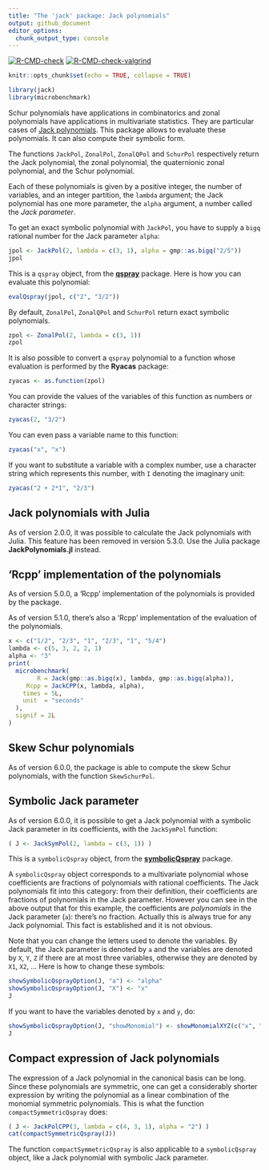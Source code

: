 ```yaml
---
title: "The 'jack' package: Jack polynomials"
output: github_document
editor_options: 
  chunk_output_type: console
---
```


<!-- badges: start -->
[![R-CMD-check](https://github.com/stla/jackR/actions/workflows/R-CMD-check.yaml/badge.svg)](https://github.com/stla/jackR/actions/workflows/R-CMD-check.yaml)
[![R-CMD-check-valgrind](https://github.com/stla/jackR/actions/workflows/R-CMD-check-valgrind.yaml/badge.svg)](https://github.com/stla/jackR/actions/workflows/R-CMD-check-valgrind.yaml)
<!-- badges: end -->

```r
knitr::opts_chunk$set(echo = TRUE, collapse = TRUE)
```

```r
library(jack)
library(microbenchmark)
```

Schur polynomials have applications in combinatorics and zonal polynomials have
applications in multivariate statistics. They are particular cases of
[Jack polynomials](https://en.wikipedia.org/wiki/Jack_function). This package
allows to evaluate these polynomials. It can also compute their symbolic form.

The  functions `JackPol`, `ZonalPol`, `ZonalQPol` and `SchurPol` respectively 
return the Jack polynomial, the zonal polynomial, the quaternionic zonal 
polynomial, and the Schur polynomial. 

Each of these polynomials is given by a positive integer, the 
number of variables, and an integer partition, the `lambda` argument; the 
Jack polynomial has one more parameter, the `alpha` argument, a number called 
the *Jack parameter*.

To get an exact symbolic polynomial with `JackPol`, you have to supply a 
`bigq` rational number for the Jack parameter `alpha`:

```r
jpol <- JackPol(2, lambda = c(3, 1), alpha = gmp::as.bigq("2/5"))
jpol
```

This is a `qspray` object, from the [**qspray**](https://github.com/stla/qspray) 
package. Here is how you can evaluate this polynomial:

```r
evalQspray(jpol, c("2", "3/2"))
```

By default, `ZonalPol`, `ZonalQPol` and `SchurPol` return exact symbolic 
polynomials.

```r
zpol <- ZonalPol(2, lambda = c(3, 1))
zpol
```

It is also possible to convert a `qspray` polynomial to a function whose 
evaluation is performed by the **Ryacas** package:

```r
zyacas <- as.function(zpol)
```

You can provide the values of the variables of this function as numbers or 
character strings:

```r
zyacas(2, "3/2")
```

You can even pass a variable name to this function:

```r
zyacas("x", "x")
```

If you want to substitute a variable with a complex number, use a character 
string which represents this number, with `I` denoting the imaginary unit:

```r
zyacas("2 + 2*I", "2/3")
```


## Jack polynomials with Julia

As of version 2.0.0, it was possible to calculate the Jack polynomials with 
Julia. This feature has been removed in version 5.3.0. Use the Julia package
**JackPolynomials.jl** instead.


## 'Rcpp' implementation of the polynomials

As of version 5.0.0, a 'Rcpp' implementation of the polynomials is provided by 
the package.

As of version 5.1.0, there's also a 'Rcpp' implementation of the evaluation of 
the polynomials.

```r
x <- c("1/2", "2/3", "1", "2/3", "1", "5/4")
lambda <- c(5, 3, 2, 2, 1)
alpha <- "3"
print(
  microbenchmark(
        R = Jack(gmp::as.bigq(x), lambda, gmp::as.bigq(alpha)),
     Rcpp = JackCPP(x, lambda, alpha),
    times = 5L,
    unit  = "seconds"
  ),
  signif = 2L
)
```


## Skew Schur polynomials

As of version 6.0.0, the package is able to compute the skew Schur polynomials, 
with the function `SkewSchurPol`.


## Symbolic Jack parameter

As of version 6.0.0, it is possible to get a Jack polynomial with a symbolic 
Jack parameter in its coefficients, with the `JackSymPol` function:

```r
( J <- JackSymPol(2, lambda = c(3, 1)) )
```

This is a `symbolicQspray` object, from the
[**symbolicQspray**](https://github.com/stla/symbolicQspray) package.

A `symbolicQspray` object corresponds to a multivariate polynomial whose 
coefficients are fractions of polynomials with rational coefficients. 
The Jack polynomials fit into this category: from their definition, their 
coefficients are fractions of polynomials in the Jack parameter. However you 
can see in the above output that for this example, the coefficients are 
*polynomials* in the Jack parameter (`a`): there's no fraction. Actually this is 
always true for any Jack polynomial. This fact is established and it is not 
obvious.

Note that you can change the letters used to denote the variables. By default, 
the Jack parameter is denoted by `a` and the variables are denoted by `X`, `Y`, `Z` if there are at most three variables, otherwise they are denoted by `X1`, 
`X2`, ... Here is how to change these symbols:

```r
showSymbolicQsprayOption(J, "a") <- "alpha"
showSymbolicQsprayOption(J, "X") <- "x"
J
```

If you want to have the variables denoted by `x` and `y`, do:

```r
showSymbolicQsprayOption(J, "showMonomial") <- showMonomialXYZ(c("x", "y"))
J
```


## Compact expression of Jack polynomials

The expression of a Jack polynomial in the canonical basis can be long. Since 
these polynomials are symmetric, one can get a considerably shorter expression 
by writing the polynomial as a linear combination of the monomial symmetric 
polynomials. This is what the function `compactSymmetricQspray` does:

```r
( J <- JackPolCPP(3, lambda = c(4, 3, 1), alpha = "2") )
cat(compactSymmetricQspray(J))
```

The function `compactSymmetricQspray` is also applicable to a `symbolicQspray`
object, like a Jack polynomial with symbolic Jack parameter.
